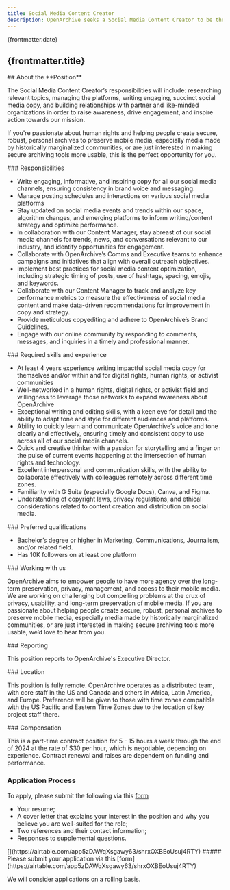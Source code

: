 ```yaml
---
title: Social Media Content Creator
description: OpenArchive seeks a Social Media Content Creator to be the voice of our social media presence.
---
```



<JobHeaderSection>
{frontmatter.date}

## {frontmatter.title}

</JobHeaderSection>

<AboutSection />

<AboutPositionSection>
## About the **Position**

The Social Media Content Creator’s responsibilities will include: researching relevant topics, managing the platforms, writing engaging, succinct social media copy, and building relationships with partner and like-minded organizations in order to raise awareness, drive engagement, and inspire action towards our mission. 

If you're passionate about human rights and helping people create secure, robust, personal archives to preserve mobile media, especially media made by historically marginalized communities, or are just interested in making secure archiving tools more usable, this is the perfect opportunity for you. 


</AboutPositionSection>

<DetailsSection>
<DetailItem>
### Responsibilities

- Write engaging, informative, and inspiring copy for all our social media channels, ensuring consistency in brand voice and messaging.
- Manage posting schedules and interactions on various social media platforms
- Stay updated on social media events and trends within our space, algorithm changes, and emerging platforms to inform writing/content strategy and optimize performance.
- In collaboration with our Content Manager, stay abreast of our social media channels for trends, news, and conversations relevant to our industry, and identify opportunities for engagement.
- Collaborate with OpenArchive’s Comms and Executive teams to enhance campaigns and initiatives that align with overall outreach objectives.
- Implement best practices for social media content optimization, including strategic timing of posts, use of hashtags, spacing, emojis, and keywords.
- Collaborate with our Content Manager to track and analyze key performance metrics to measure the effectiveness of social media content and make data-driven recommendations for improvement in copy and strategy.
- Provide meticulous copyediting and adhere to OpenArchive’s Brand Guidelines.
- Engage with our online community by responding to comments, messages, and inquiries in a timely and professional manner.


</DetailItem>
<DetailItem>
### Required skills and experience

- At least 4 years experience writing impactful social media copy for themselves and/or within and for digital rights, human rights, or activist communities 
- Well-networked in a human rights, digital rights, or activist field and willingness to leverage those networks to expand awareness about OpenArchive
- Exceptional writing and editing skills, with a keen eye for detail and the ability to adapt tone and style for different audiences and platforms.
- Ability to quickly learn and communicate OpenArchive’s voice and tone clearly and effectively, ensuring timely and consistent copy to use across all of our social media channels.
- Quick and creative thinker with a passion for storytelling and a finger on the pulse of current events happening at the intersection of human rights and technology.
- Excellent interpersonal and communication skills, with the ability to collaborate effectively with colleagues remotely across different time zones.
- Familiarity with G Suite (especially Google Docs), Canva, and Figma.
- Understanding of copyright laws, privacy regulations, and ethical considerations related to content creation and distribution on social media.

</DetailItem>
<DetailItem>
### Preferred qualifications

- Bachelor’s degree or higher in Marketing, Communications, Journalism, and/or related field.
- Has 10K followers on at least one platform



</DetailItem>
<DetailItem>
  ### Working with us

OpenArchive aims to empower people to have more agency over the long-term preservation, privacy, management, and access to their mobile media. We are working on challenging but compelling problems at the crux of privacy, usability, and long-term preservation of mobile media. If you are passionate about helping people create secure, robust, personal archives to preserve mobile media, especially media made by historically marginalized communities, or are just interested in making secure archiving tools more usable, we’d love to hear from you.

</DetailItem>
<DetailItem>
  ### Reporting

This position reports to OpenArchive's Executive Director.

</DetailItem>
<DetailItem>
  ### Location

This position is fully remote. OpenArchive operates as a distributed team, with core staff in the US and Canada and others in Africa, Latin America, and Europe. Preference will be given to those with time zones compatible with the US Pacific and Eastern Time Zones due to the location of key project staff there.

</DetailItem>
<DetailItem>
  ### Compensation

This is a part-time contract position for 5 - 15 hours a week through the end of 2024 at the rate of $30 per hour, which is negotiable, depending on experience. Contract renewal and raises are dependent on funding and performance.
</DetailItem>
<DetailItem>
  ### Application Process

To apply, please submit the following via this [form](https://airtable.com/app5zDAWqXsgawy63/shrxOXBEoUsuj4RTY)
                                                      
- Your resume;
- A cover letter that explains your interest in the position and why you believe you are well-suited for the role;
- Two references and their contact information;
- Responses to supplemental questions.




</DetailItem>
<ContactBox>
[](https://airtable.com/app5zDAWqXsgawy63/shrxOXBEoUsuj4RTY)
##### Please submit your application via this [form](https://airtable.com/app5zDAWqXsgawy63/shrxOXBEoUsuj4RTY)

We will consider applications on a rolling basis.
</ContactBox>
</DetailsSection>

<DiverseSection />
